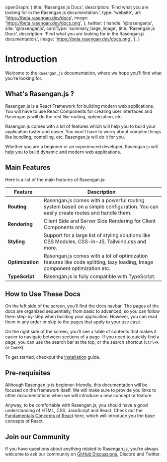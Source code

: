   openGraph: {
    title: 'Rasengan.js Docs',
    description: 'Find what you are looking for in the Rasengan.js documentation.',
    type: 'website',
    url: 'https://beta.rasengan.dev/docs',
    image: 'https://beta.rasengan.dev/docs.png',
  },
  twitter: {
    handle: '@rasenganjs',
    site: '@rasenganjs',
    cardType: 'summary_large_image',
    title: 'Rasengan.js Docs',
    description: 'Find what you are looking for in the Rasengan.js documentation.',
    image: 'https://beta.rasengan.dev/docs.png',
  },
}

# Introduction
Welcome to the `Rasengan.js` documentation, where we hope you'll find what you're looking for.

## What's Rasengan.js ?
Rasengan.js is a React Framework for building modern web applications. 
You will have to use React Components for creating user interfaces and Rasengan.js will do the rest like routing, optimization, etc.

Rasengan.js comes with a lot of features which will help you to build your application faster and easier.
You won't have to worry about complex things like bundling, compiling, etc. Rasengan.js will do it for you.

Whether you are a beginner or an experienced developer, Rasengan.js will help you to build dynamic and modern web applications.

## Main Features

Here is a list of the main features of Rasengan.js:

| Feature          | Description                                                                                                                     |
|------------------|---------------------------------------------------------------------------------------------------------------------------------|
| **Routing**      | Rasengan.js comes with a powerful routing system based on a simple configuration. You can easily create routes and handle them. |
| **Rendering**    | Client Side and Server Side Rendering for Client Components only. |
| **Styling**      | Support for a large list of styling solutions like CSS Modules, CSS-in-JS, Tailwind.css and more. |
| **Optimization** | Rasengan.js comes with a lot of optimization features like code splitting, lazy loading, Image component optimization etc. |
| **TypeScript**   | Rasengan.js is fully compatible with TypeScript. |

## How to Use These Docs

On the left side of the screen, you'll find the docs navbar. The pages of the docs are organized sequentially, from basic to advanced, so you can follow them step-by-step when building your application. 
However, you can read them in any order or skip to the pages that apply to your use case.

On the right side of the screen, you'll see a table of contents that makes it easier to navigate between sections of a page. 
If you need to quickly find a page, you can use the search bar at the top, or the search shortcut (`Ctrl+K` or `Cmd+K`).

To get started, checkout the [Installation](/docs/getting-started/installation) guide.

## Pre-requisites

Although Rasengan.js is beginner-friendly, this documentation will be focused on the framework itself.
We will make sure to provide you links to other documentations when we will introduce a new concept or feature.

Anyway, to be comfortable with Rasengan.js, you should have a good understanding of HTML, CSS, JavaScript and React.
Check out the [Fundamentals Concepts of React](https://react.dev/learn) here, which will introduce you the base concepts of React.

## Join our Community

If you have questions about anything related to Rasengan.js, you're always welcome to ask our community on [GitHub Discussions](https://github.com/rasengan-dev/rasenganjs/discussions), Discord and Twitter.